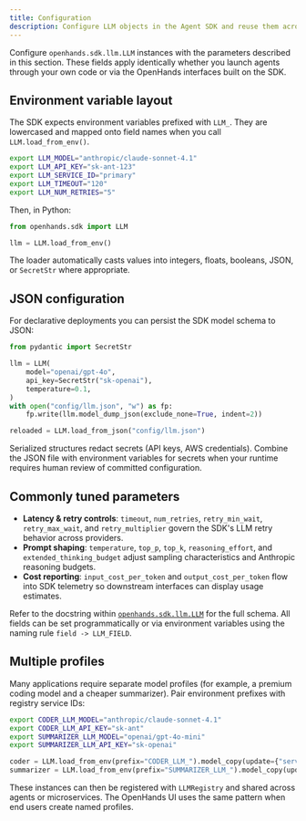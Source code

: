 ```yaml
---
title: Configuration
description: Configure LLM objects in the Agent SDK and reuse them across OpenHands interfaces.
---
```


Configure `openhands.sdk.llm.LLM` instances with the parameters described in this
section. These fields apply identically whether you launch agents through your
own code or via the OpenHands interfaces built on the SDK.

## Environment variable layout

The SDK expects environment variables prefixed with `LLM_`. They are lowercased
and mapped onto field names when you call `LLM.load_from_env()`.

```bash
export LLM_MODEL="anthropic/claude-sonnet-4.1"
export LLM_API_KEY="sk-ant-123"
export LLM_SERVICE_ID="primary"
export LLM_TIMEOUT="120"
export LLM_NUM_RETRIES="5"
```

Then, in Python:

```python
from openhands.sdk import LLM

llm = LLM.load_from_env()
```

The loader automatically casts values into integers, floats, booleans, JSON, or
`SecretStr` where appropriate.

## JSON configuration

For declarative deployments you can persist the SDK model schema to JSON:

```python
from pydantic import SecretStr

llm = LLM(
    model="openai/gpt-4o",
    api_key=SecretStr("sk-openai"),
    temperature=0.1,
)
with open("config/llm.json", "w") as fp:
    fp.write(llm.model_dump_json(exclude_none=True, indent=2))

reloaded = LLM.load_from_json("config/llm.json")
```

Serialized structures redact secrets (API keys, AWS credentials). Combine the
JSON file with environment variables for secrets when your runtime requires
human review of committed configuration.

## Commonly tuned parameters

- **Latency & retry controls**: `timeout`, `num_retries`, `retry_min_wait`,
  `retry_max_wait`, and `retry_multiplier` govern the SDK's LLM retry behavior
  across providers.
- **Prompt shaping**: `temperature`, `top_p`, `top_k`, `reasoning_effort`, and
  `extended_thinking_budget` adjust sampling characteristics and Anthropic
  reasoning budgets.
- **Cost reporting**: `input_cost_per_token` and `output_cost_per_token` flow
  into SDK telemetry so downstream interfaces can display usage estimates.

Refer to the docstring within
[`openhands.sdk.llm.LLM`](https://github.com/All-Hands-AI/agent-sdk/blob/main/openhands-sdk/openhands/sdk/llm/llm.py)
for the full schema. All fields can be set programmatically or via environment
variables using the naming rule `field -> LLM_FIELD`.

## Multiple profiles

Many applications require separate model profiles (for example, a premium coding
model and a cheaper summarizer). Pair environment prefixes with registry
service IDs:

```bash
export CODER_LLM_MODEL="anthropic/claude-sonnet-4.1"
export CODER_LLM_API_KEY="sk-ant"
export SUMMARIZER_LLM_MODEL="openai/gpt-4o-mini"
export SUMMARIZER_LLM_API_KEY="sk-openai"
```

```python
coder = LLM.load_from_env(prefix="CODER_LLM_").model_copy(update={"service_id": "coder"})
summarizer = LLM.load_from_env(prefix="SUMMARIZER_LLM_").model_copy(update={"service_id": "summarizer"})
```

These instances can then be registered with `LLMRegistry` and shared across
agents or microservices. The OpenHands UI uses the same pattern when end users
create named profiles.
